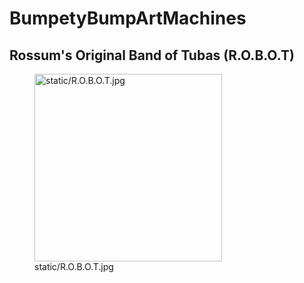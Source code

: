=BumpetyBumpArtMachines=

==Rossum's Original Band of Tubas (R.O.B.O.T)==

[[File:static/R.O.B.O.T.jpg|300px]]


